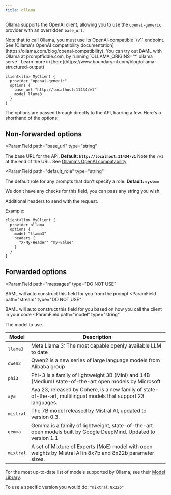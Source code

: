 ```yaml
---
title: ollama
---
```



[Ollama](https://ollama.com/) supports the OpenAI client, allowing you to use the
[`openai-generic`](/docs/snippets/clients/providers/openai) provider with an
overridden `base_url`.

<Tip>
  Note that to call Ollama, you must use its OpenAI-compatible
  `/v1` endpoint. See [Ollama's OpenAI compatibility
  documentation](https://ollama.com/blog/openai-compatibility).
</Tip>
<Tip>You can try out BAML with Ollama at promptfiddle.com, by running `OLLAMA_ORIGINS='*' ollama serve`. Learn more in [here](https://www.boundaryml.com/blog/ollama-structured-output)</Tip>

```baml BAML
client<llm> MyClient {
  provider "openai-generic"
  options {
    base_url "http://localhost:11434/v1"
    model llama3
  }
}
```

The options are passed through directly to the API, barring a few. Here's a shorthand of the options:

## Non-forwarded options
<ParamField
  path="base_url"
  type="string"
>
  The base URL for the API. **Default: `http://localhost:11434/v1`**
  <Tip>Note the `/v1` at the end of the URL. See [Ollama's OpenAI compatability](https://ollama.com/blog/openai-compatibility)</Tip>
</ParamField>

<ParamField
  path="default_role"
  type="string"
>
  The default role for any prompts that don't specify a role. **Default: `system`**
  
  We don't have any checks for this field, you can pass any string you wish.
</ParamField>

<ParamField path="headers" type="object">
  Additional headers to send with the request.

Example:
```baml BAML
client<llm> MyClient {
  provider ollama
  options {
    model "llama3"
    headers {
      "X-My-Header" "my-value"
    }
  }
}
```
</ParamField>

<Markdown src="../../../../snippets/allowed-role-metadata-basic.mdx" />

## Forwarded options
<ParamField
   path="messages"
   type="DO NOT USE"
>
  BAML will auto construct this field for you from the prompt
</ParamField>
<ParamField
   path="stream"
   type="DO NOT USE"
>
  BAML will auto construct this field for you based on how you call the client in your code
</ParamField>
<ParamField
  path="model"
  type="string"
>
  The model to use.

| Model | Description |
| --- | --- |
| `llama3` | Meta Llama 3: The most capable openly available LLM to date |
| `qwen2` | Qwen2 is a new series of large language models from Alibaba group |
| `phi3` | Phi-3 is a family of lightweight 3B (Mini) and 14B (Medium) state-of-the-art open models by Microsoft |
| `aya` | Aya 23, released by Cohere, is a new family of state-of-the-art, multilingual models that support 23 languages. |
| `mistral` | The 7B model released by Mistral AI, updated to version 0.3. |
| `gemma` | Gemma is a family of lightweight, state-of-the-art open models built by Google DeepMind. Updated to version 1.1 |
| `mixtral` | A set of Mixture of Experts (MoE) model with open weights by Mistral AI in 8x7b and 8x22b parameter sizes. |

For the most up-to-date list of models supported by Ollama, see their [Model Library](https://ollama.com/library).

<Tip>To use a specific version you would do: `"mixtral:8x22b"`</Tip>
</ParamField>
